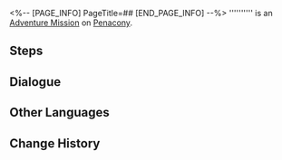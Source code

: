 <%-- [PAGE_INFO]
PageTitle=##
[END_PAGE_INFO] --%>
{{Stub|Dialogue.}}
{{Mission Infobox
|id            = 8020303
|title         = 
|image         = <!--Mission .png-->
|type          = Adventure
|event_name    = 
|chapter       = 
|requirements  = [[Adventure Mission]] ''[[Dreamjolt TV]]'' completed
|summary       = <!--official mission summary from Fate's Atlas-->
|characters    = Host of Inferno's Kitchen; Trailblazer
|startLocation = [[Penacony]] - [[Golden Hour]]
|world         = Penacony
|area          = Golden Hour
|prev          = Dreamjolt TV
|next          = 
|rewards       = 
}}
'''''''''' is an [[Adventure Mission]] on [[Penacony]].

==Steps==


<!--
==Gameplay Notes==

--><!--
==Trial Character==

-->
==Dialogue==
{{Stub Dialogue}}
{{Dialogue Start}}
:{{tx}}
{{Dialogue End}}

==Other Languages==
{{Other Languages
|en   = 
|zhs  = 
|zht  = 
|ja   = 
|ko   = 
|es   = 
|fr   = 
|ru   = 
|th   = 
|vi   = 
|de   = 
|id   = 
|pt   = 
}}

==Change History==
{{Change History|2.0}}
